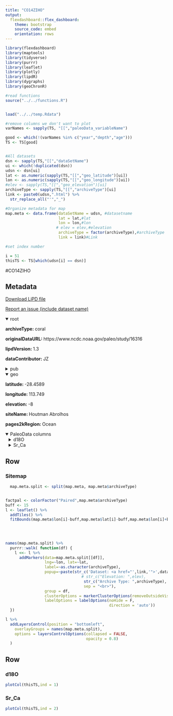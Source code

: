 ```yaml
---
title: "CO14ZIHO"
output: 
  flexdashboard::flex_dashboard:
    theme: bootstrap
    source_code: embed
    orientation: rows
---
```


```r
library(flexdashboard)
library(maptools)
library(tidyverse)
library(purrr)
library(leaflet)
library(plotly)
library(lipdR)
library(dygraphs)
library(geoChronR)

#read functions
source("../../functions.R")


load("../../temp.Rdata")

#remove columns we don't want to plot
varNames <- sapply(TS, "[[","paleoData_variableName")

good <- which(!(varNames %in% c("year","depth","age")))
TS <- TS[good]


#All datasets
dsn <- sapply(TS,"[[","dataSetName")
ui <- which(!duplicated(dsn))
udsn <- dsn[ui]
lat <- as.numeric(sapply(TS,"[[","geo_latitude")[ui])
lon <- as.numeric(sapply(TS,"[[","geo_longitude")[ui])
#elev <- sapply(TS,"[[","geo_elevation")[ui]
archiveType <- sapply(TS,"[[","archiveType")[ui]
link <- paste0(udsn,".html") %>% 
  str_replace_all("'","_")

#Organize metadata for map
map.meta <- data.frame(dataSetName = udsn, #datasetname
                       lat = lat,#lat
                       lon = lon,#lon
                      # elev = elev,#elevation
                       archiveType = factor(archiveType),#archiveType
                       link = link)#Link

#set index number

i = 51
thisTS <- TS[which(udsn[i] == dsn)]
```
#CO14ZIHO

Metadata {.sidebar}
-------------------------------------
[Download LiPD file](CO14ZIHO.lpd)
            

[Report an issue (include dataset name)](https://github.com/nickmckay/LiPDverse/issues)

<details open style="margin-left: 0px">
<summary>root</summary>
<p style="margin-left: 0px"><strong>archiveType: </strong>coral
<p style="margin-left: 0px"><strong>originalDataURL: </strong>https://www.ncdc.noaa.gov/paleo/study/16316
<p style="margin-left: 0px"><strong>lipdVersion: </strong>1.3
<p style="margin-left: 0px"><strong>dataContributor: </strong>JZ
</details>
<details>
<summary>pub</summary>
<details style="margin-left: 10px">
<summary>pub1</summary>
<p style="margin-left: 10px"><strong>author: </strong>Zinke, J. , Rountrey, A. , Feng, M. , Xie, S.-P. , Dissard, D. , Rankenburg, K. , Lough, J.M. , McCulloch, M.T.
<p style="margin-left: 10px"><strong>citeKey: </strong>zinke2014corals
<p style="margin-left: 10px"><strong>journal: </strong>Nature Communications
<p style="margin-left: 10px"><strong>volume: </strong>5
<p style="margin-left: 10px"><strong>pubYear: </strong>2014
<p style="margin-left: 10px"><strong>title: </strong>Corals record long-term Leeuwin current variability including Ningaloo Ni�o/Ni�a since 1795
<p style="margin-left: 10px"><strong>DOI: </strong>10.1038/ncomms4607
</details>
<details style="margin-left: 10px">
<summary>pub2</summary>
<p style="margin-left: 10px"><strong>pubYear: </strong>2014
<p style="margin-left: 10px"><strong>title: </strong>Ocean2kHR-IndianAbrolhosZinke2014HAB10A
</details>
<details style="margin-left: 10px">
<summary>pub3</summary>
<p style="margin-left: 10px"><strong>author: </strong>Zinke, J.
<p style="margin-left: 10px"><strong>citeKey: </strong>zinke2014ocean2khrDataCitation
<p style="margin-left: 10px"><strong>title: </strong>Ocean2kHR-IndianAbrolhosZinke2014HAB10A
</details>
</details>
<details open style="margin-left: 0px">
<summary>geo</summary>
<p style="margin-left: 0px"><strong>latitude: </strong>-28.4589
<p style="margin-left: 0px"><strong>longitude: </strong>113.749
<p style="margin-left: 0px"><strong>elevation: </strong>-8
<p style="margin-left: 0px"><strong>siteName: </strong>Houtman Abrolhos
<p style="margin-left: 0px"><strong>pages2kRegion: </strong>Ocean
</details>
<details open>
<summary>PaleoData columns</summary>
<details style="margin-left: 10px">
<summary>d18O</summary>
<p style="margin-left: 10px"><strong>TSid: </strong>Ocean2kHR_026
<p style="margin-left: 10px"><strong>variableName: </strong>d18O
<p style="margin-left: 10px"><strong>units: </strong>permill
<p style="margin-left: 10px"><strong>description: </strong>carbonate
<p style="margin-left: 10px"><strong>useInGlobalTemperatureAnalysis: </strong>TRUE
<details>
<summary>interpretation</summary>
<details style="margin-left: 20px">
<summary>1</summary>
<p style="margin-left: 20px"><strong>interpDirection: </strong>negative
<p style="margin-left: 20px"><strong>scope: </strong>climate
<p style="margin-left: 20px"><strong>seasonality: </strong>1 2 3 4 5 6 7 8 9 10 11 12
<p style="margin-left: 20px"><strong>variable: </strong>T
<p style="margin-left: 20px"><strong>variableDetail: </strong>sea_surface
</details>
<details style="margin-left: 20px">
<summary>2</summary>
<p style="margin-left: 20px"><strong>direction: </strong>decrease
<p style="margin-left: 20px"><strong>fraction: </strong>42%
<p style="margin-left: 20px"><strong>inferredMaterial: </strong>seawater
<p style="margin-left: 20px"><strong>integrationTime: </strong>1
<p style="margin-left: 20px"><strong>integrationTimeBasis: </strong>We used the published bimonthly coral d18O record of Kuhnert et al.12 as our reference coral because the presence of seasonal cycles provided the best age control for all cores.The age model of the new corals was determined by assigning 1 year of growth to a couplet of high- and low-density banding in X-ray-positive prints cross-checked with luminescence banding. The high-density bands were equivalent to summer and low density to winter. The coral d18O record of Kuhnert et al. was averaged annually (January?December), and then each individual annually resolved coral proxy record was normalized to its variance relative to the 1900?1993 reference period. We used the COFECHA tool to aid in cross-dating the annual time series. We aligned the new annually resolved Sr/Ca and d18O records (normalized relative to the 1900?1993 reference period) with the Kuhnert et al. annual time series, and averaged all records to form a composite chronology that extends from 1795 to 2010.
<p style="margin-left: 20px"><strong>integrationTimeUnits: </strong>year
<p style="margin-left: 20px"><strong>mathematicalRelation: </strong>linear
<p style="margin-left: 20px"><strong>rank: </strong>1
<p style="margin-left: 20px"><strong>scope: </strong>isotope
<p style="margin-left: 20px"><strong>variable: </strong>Temperature_water
</details>
</details>
</details>
<details style="margin-left: 10px">
<summary>Sr_Ca</summary>
<p style="margin-left: 10px"><strong>TSid: </strong>Ocean2kHR_027
<p style="margin-left: 10px"><strong>variableName: </strong>Sr_Ca
<p style="margin-left: 10px"><strong>units: </strong>mmol/mol
<p style="margin-left: 10px"><strong>description: </strong>carbonate
<p style="margin-left: 10px"><strong>useInGlobalTemperatureAnalysis: </strong>TRUE
<details>
<summary>interpretation</summary>
<details style="margin-left: 20px">
<summary>1</summary>
<p style="margin-left: 20px"><strong>interpDirection: </strong>decrease
<p style="margin-left: 20px"><strong>scope: </strong>climate
<p style="margin-left: 20px"><strong>seasonality: </strong>1 2 3 4 5 6 7 8 9 10 11 12
<p style="margin-left: 20px"><strong>variable: </strong>temperature
<p style="margin-left: 20px"><strong>variableDetail: </strong>sea_surface
</details>
<details style="margin-left: 20px">
<summary>2</summary>
<p style="margin-left: 20px"><strong>inferredMaterial: </strong>seawater
<p style="margin-left: 20px"><strong>scope: </strong>isotope
</details>
</details>
</details>

Row
-----------------------------------------------------------------------

### Sitemap

```r
  map.meta.split <- split(map.meta, map.meta$archiveType)


factpal <- colorFactor("Paired",map.meta$archiveType)
buff <- 15
l <- leaflet() %>% 
  addTiles() %>% 
  fitBounds(map.meta$lon[i]-buff,map.meta$lat[i]-buff,map.meta$lon[i]+buff,map.meta$lat[i]+buff)
  

  
  
names(map.meta.split) %>%
  purrr::walk( function(df) {
    l <<- l %>%
      addMarkers(data=map.meta.split[[df]],
                 lng=~lon, lat=~lat,
                 label=~as.character(archiveType),
                 popup=~paste(str_c('Dataset: <a href="',link,'">',dataSetName,'</a>'),
                                 # str_c("Elevation: ",elev),
                                  str_c("Archive Type: ",archiveType),
                                  sep = "<br>"),
                 group = df,
                 clusterOptions = markerClusterOptions(removeOutsideVisibleBounds = F),
                 labelOptions = labelOptions(noHide = F,
                                             direction = 'auto'))
  })

l %>%
  addLayersControl(position = "bottomleft",
    overlayGroups = names(map.meta.split),
    options = layersControlOptions(collapsed = FALSE,
                                   opacity = 0.8)
  )
```

Row {.tabset .tabset-fade}
-----------------------------------------------------------------------

### d18O
```r
plotCol(thisTS,ind = 1)
```

### Sr_Ca
```r
plotCol(thisTS,ind = 2)
```
